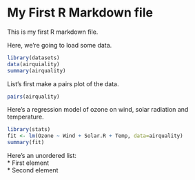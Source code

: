 My First R Markdown file
========================

This is my first R markdown file.

Here, we're going to load some data.

```r
library(datasets)
data(airquiality)
summary(airquality)
```

List's first make a pairs plot of the data.

```r
pairs(airquality)
```

Here's a regression model of ozone on wind, solar radiation and temperature.

```r
library(stats)
fit <- lm(Ozone ~ Wind + Solar.R + Temp, data=airquality)
summary(fit)
```

Here's an unordered list:  
* First element  
* Second element  